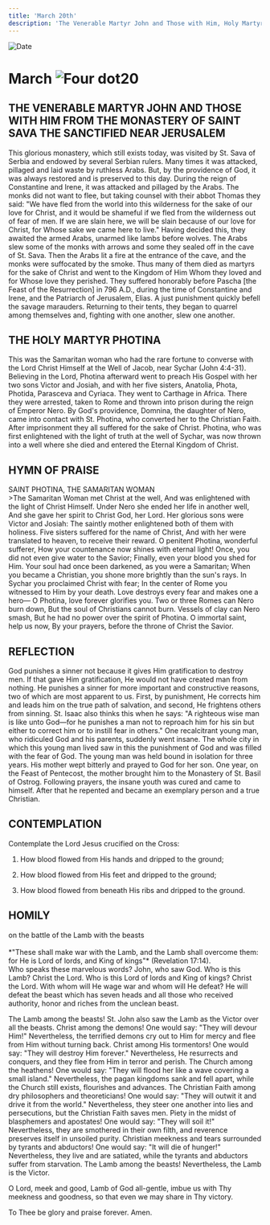 ```yaml
---
title: 'March 20th'
description: 'The Venerable Martyr John and Those with Him, Holy Martyr Photina'
---
```


<RunningHead />
<Image src="/title-imprint.png" height={68} width={50} alt="Date" className="title-imprint"/>

# <div id="date">March <Image className="four-dot" src="/four-dot.png" height={15} width={15} alt="Four dot" />20</div>

## THE VENERABLE MARTYR JOHN AND THOSE WITH HIM FROM THE MONASTERY OF SAINT SAVA THE SANCTIFIED NEAR JERUSALEM

This glorious monastery, which still exists today, was visited by St. Sava of Serbia and endowed by several Serbian rulers. Many times it was attacked, pillaged and laid waste by ruthless Arabs. But, by the providence of God, it was always restored and is preserved to this day. During the reign of Constantine and Irene, it was attacked and pillaged by the Arabs. The monks did not want to flee, but taking counsel with their abbot Thomas they said: "We have fled from the world into this wilderness for the sake of our love for Christ, and it would be shameful if we fled from the wilderness out of fear of men. If we are slain here, we will be slain because of our love for Christ, for Whose sake we came here to live." Having decided this, they awaited the armed Arabs, unarmed like lambs before wolves. The Arabs slew some of the monks with arrows and some they sealed off in the cave of St. Sava. Then the Arabs lit a fire at the entrance of the cave, and the monks were suffocated by the smoke. Thus many of them died as martyrs for the sake of Christ and went to the Kingdom of Him Whom they loved and for Whose love they perished. They suffered honorably before Pascha [the Feast of the Resurrection] in 796 A.D., during the time of Constantine and Irene, and the Patriarch of Jerusalem, Elias. A just punishment quickly befell the savage marauders. Returning to their tents, they began to quarrel among themselves and, fighting with one another, slew one another.

## THE HOLY MARTYR PHOTINA

This was the Samaritan woman who had the rare fortune to converse with the Lord Christ Himself at the Well of Jacob, near Sychar (John 4:4-31). Believing in the Lord, Photina afterward went to preach His Gospel with her two sons Victor and Josiah, and with her five sisters, Anatolia, Phota, Photida, Parasceva and Cyriaca. They went to Carthage in Africa. There they were arrested, taken to Rome and thrown into prison during the reign of Emperor Nero. By God's providence, Domnina, the daughter of Nero, came into contact with St. Photina, who converted her to the Christian Faith. After imprisonment they all suffered for the sake of Christ. Photina, who was first enlightened with the light of truth at the well of Sychar, was now thrown into a well where she died and entered the Eternal Kingdom of Christ.


## HYMN OF PRAISE
<div style={{textAlign:'center', color:'crimson', fontWeight:'bold'}}>
SAINT PHOTINA, THE SAMARITAN WOMAN
</div>
>The Samaritan Woman met Christ at the well,  
And was enlightened with the light of Christ Himself.  
Under Nero she ended her life in another well,  
And she gave her spirit to Christ God, her Lord.  
Her glorious sons were Victor and Josiah:  
The saintly mother enlightened both of them with holiness.  
Five sisters suffered for the name of Christ,  
And with her were translated to heaven, to receive their reward.  
O penitent Photina, wonderful sufferer,  
How your countenance now shines with eternal light!  
Once, you did not even give water to the Savior;  
Finally, even your blood you shed for Him.  
Your soul had once been darkened, as you were a Samaritan;  
When you became a Christian, you shone more brightly than the sun's rays.  
In Sychar you proclaimed Christ with fear;  
In the center of Rome you witnessed to Him by your death.  
Love destroys every fear and makes one a hero—  
O Photina, love forever glorifies you.  
Two or three Romes can Nero burn down,  
But the soul of Christians cannot burn.  
Vessels of clay can Nero smash,  
But he had no power over the spirit of Photina.  
O immortal saint, help us now,  
By your prayers, before the throne of Christ the Savior.  


## REFLECTION

God punishes a sinner not because it gives Him gratification to destroy men. If that gave Him gratification, He would not have created man from nothing. He punishes a sinner for more important and constructive reasons, two of which are most apparent to us. First, by punishment, He corrects him and leads him on the true path of salvation, and second, He frightens others from sinning. St. Isaac also thinks this when he says: "A righteous wise man is like unto God—for he punishes a man not to reproach him for his sin but either to correct him or to instill fear in others." One recalcitrant young man, who ridiculed God and his parents, suddenly went insane. The whole city in which this young man lived saw in this the punishment of God and was filled with the fear of God. The young man was held bound in isolation for three years. His mother wept bitterly and prayed to God for her son. One year, on the Feast of Pentecost, the mother brought him to the Monastery of St. Basil of Ostrog. Following prayers, the insane youth was cured and came to himself. After that he repented and became an exemplary person and a true Christian.


## CONTEMPLATION

Contemplate the Lord Jesus crucified on the Cross:

1. How blood flowed from His hands and dripped to the ground;

2. How blood flowed from His feet and dripped to the ground;

3. How blood flowed from beneath His ribs and dripped to the ground.


## HOMILY
<div style={{textAlign:'center', color:'crimson', fontWeight:'bold'}}>
on the battle of the Lamb with the beasts
</div><br />
<div style={{textAlign:'right'}}>
*"These shall make war with the Lamb, and the Lamb shall overcome them: for He is Lord of lords, and King of kings"* (Revelation 17:14).
</div>
Who speaks these marvelous words? John, who saw God. Who is this Lamb? Christ the Lord. Who is this Lord of lords and King of kings? Christ the Lord. With whom will He wage war and whom will He defeat? He will defeat the beast which has seven heads and all those who received authority, honor and riches from the unclean beast.

The Lamb among the beasts! St. John also saw the Lamb as the Victor over all the beasts. Christ among the demons! One would say: "They will devour Him!" Nevertheless, the terrified demons cry out to Him for mercy and flee from Him without turning back. Christ among His tormentors! One would say: "They will destroy Him forever." Nevertheless, He resurrects and conquers, and they flee from Him in terror and perish. The Church among the heathens! One would say: "They will flood her like a wave covering a small island." Nevertheless, the pagan kingdoms sank and fell apart, while the Church still exists, flourishes and advances. The Christian Faith among dry philosophers and theoreticians! One would say: "They will outwit it and drive it from the world." Nevertheless, they steer one another into lies and persecutions, but the Christian Faith saves men. Piety in the midst of blasphemers and apostates! One would say: "They will soil it!" Nevertheless, they are smothered in their own filth, and reverence preserves itself in unsoiled purity. Christian meekness and tears surrounded by tyrants and abductors! One would say: "It will die of hunger!" Nevertheless, they live and are satiated, while the tyrants and abductors suffer from starvation. The Lamb among the beasts! Nevertheless, the Lamb is the Victor.

O Lord, meek and good, Lamb of God all-gentle, imbue us with Thy meekness and goodness, so that even we may share in Thy victory.

To Thee be glory and praise forever. Amen.

